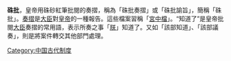 {{unreferenced|time=2018-05-30T17:02:42+00:00}}
'''硃批'''，皇帝用硃砂紅筆批閱的奏摺，稱為「硃批奏摺」或「硃批諭旨」，簡稱「硃批」。[[奏摺|奏摺]]是[[大臣|大臣]]對[[皇帝|皇帝]]的一種報告。這些檔案習稱「[[宮中檔|宮中檔]]」。“知道了”是皇帝批閱[[大臣|大臣]]奏摺的常用語，表示所奏之事「[[朕|朕]]」知道了。又如「該部知道」、「該部議奏」，則是將案件轉交其他部門處理。

{{东亚文化圈小作品}}
[[Category:中国古代制度|Category:中国古代制度]]